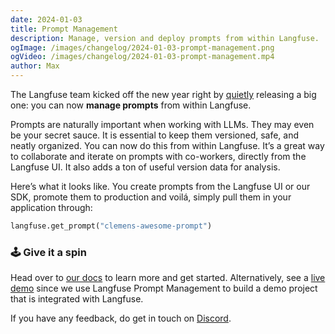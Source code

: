 ```yaml
---
date: 2024-01-03
title: Prompt Management
description: Manage, version and deploy prompts from within Langfuse.
ogImage: /images/changelog/2024-01-03-prompt-management.png
ogVideo: /images/changelog/2024-01-03-prompt-management.mp4
author: Max
---
```



<ChangelogHeader />

The Langfuse team kicked off the new year right by [quietly](https://twitter.com/langfuse/status/1741493039145623615) releasing a big one: you can now **manage prompts** from within Langfuse.

Prompts are naturally important when working with LLMs. They may even be your secret sauce. It is essential to keep them versioned, safe, and neatly organized. You can now do this from within Langfuse. It’s a great way to collaborate and iterate on prompts with co-workers, directly from the Langfuse UI. It also adds a ton of useful version data for analysis.

Here’s what it looks like. You create prompts from the Langfuse UI or our SDK, promote them to production and voilá, simply pull them in your application through:

```python
langfuse.get_prompt("clemens-awesome-prompt")
```

### 🕹️ Give it a spin

Head over to [our docs](/docs/prompt-management/get-started) to learn more and get started. Alternatively, see a [live demo](/docs/demo) since we use Langfuse Prompt Management to build a demo project that is integrated with Langfuse.

If you have any feedback, do get in touch on [Discord](/discord).
